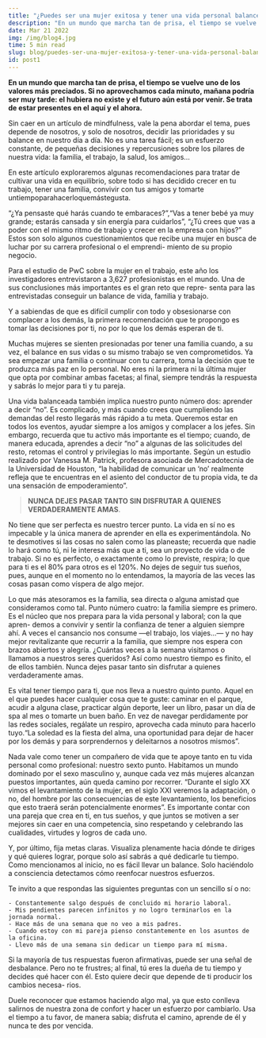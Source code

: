 ```yaml
---
title: "¿Puedes ser una mujer exitosa y tener una vida personal balanceada?"
description: "En un mundo que marcha tan de prisa, el tiempo se vuelve uno de los valores más preciados. Si no aprovechamos cada minuto, mañana podría ser muy tarde..."
date: Mar 21 2022
img: /img/blog4.jpg
time: 5 min read
slug: blog/puedes-ser-una-mujer-exitosa-y-tener-una-vida-personal-balanceada
id: post1
---
```


**En un mundo que marcha tan de prisa, el tiempo se vuelve uno de los valores más preciados. Si no aprovechamos cada minuto, mañana podría ser muy tarde: el hubiera no existe y el futuro aún está por venir. Se trata de estar presentes en el aquí y el ahora.**

Sin caer en un artículo de mindfulness, vale la pena abordar el tema, pues depende de nosotros, y solo de nosotros, decidir las prioridades y su balance en nuestro día a día. No es una tarea fácil; es un esfuerzo constante, de pequeñas decisiones y repercusiones sobre los pilares de nuestra vida: la familia, el trabajo, la salud, los amigos…

En este artículo exploraremos algunas recomendaciones para tratar de cultivar una vida en equilibrio, sobre todo si has decidido crecer en tu trabajo, tener una familia, convivir con tus amigos y tomarte untiempoparahacerloquemástegusta.

“¿Ya pensaste qué harás cuando te embaraces?”,“Vas a tener bebé ya muy grande; estarás cansada y sin energía para cuidarlos”, “¿Tú crees que vas a poder con el mismo ritmo de trabajo y crecer en la empresa con hijos?” Estos son solo algunos cuestionamientos que recibe una mujer en busca de luchar por su carrera profesional o el emprendi- miento de su propio negocio.

Para el estudio de PwC sobre la mujer en el trabajo, este año los investigadores entrevistaron a 3,627 profesionistas en el mundo. Una de sus conclusiones más importantes es el gran reto que repre- senta para las entrevistadas conseguir un balance de vida, familia y trabajo.

Y a sabiendas de que es difícil cumplir con todo y obsesionarse con complacer a los demás, la primera recomendación que te propongo es tomar las decisiones por ti, no por lo que los demás esperan de ti.

Muchas mujeres se sienten presionadas por tener una familia cuando, a su vez, el balance en sus vidas o su mismo trabajo se ven comprometidos. Ya sea empezar una familia o continuar con tu carrera, toma la decisión que te produzca más paz en lo personal. No eres ni la primera ni la última mujer que opta por combinar ambas facetas; al final, siempre tendrás la respuesta y sabrás lo mejor para ti y tu pareja.

Una vida balanceada también implica nuestro punto número dos: aprender a decir “no”. Es complicado, y más cuando crees que cumpliendo las demandas del resto llegarás más rápido a tu meta. Queremos estar en todos los eventos, ayudar siempre a los amigos y complacer a los jefes. Sin embargo, recuerda que tu activo más importante es el tiempo; cuando, de manera educada, aprendes a decir “no” a algunas de las solicitudes del resto, retomas el control y privilegias lo más importante. Según un estudio realizado por Vanessa M. Patrick, profesora asociada de Mercadotecnia de la Universidad de Houston, “la habilidad de comunicar un ‘no’ realmente refleja que te encuentras en el asiento del conductor de tu propia vida, te da una sensación de empoderamiento”.

>  **NUNCA DEJES PASAR TANTO SIN DISFRUTAR A QUIENES VERDADERAMENTE AMAS**.

No tiene que ser perfecta es nuestro tercer punto. La vida en sí no es impecable y la única manera de aprender en ella es experimentándola. No te desmotives si las cosas no salen como las planeaste; recuerda que nadie lo hará como tú, ni le interesa más que a ti, sea un proyecto de vida o de trabajo. Si no es perfecto, o exactamente como lo previste, respira; lo que para ti es el 80% para otros es el 120%. No dejes de seguir tus sueños, pues, aunque en el momento no lo entendamos, la mayoría de las veces las cosas pasan como víspera de algo mejor.

Lo que más atesoramos es la familia, sea directa o alguna amistad que consideramos como tal. Punto número cuatro: la familia siempre es primero. Es el núcleo que nos prepara para la vida personal y laboral; con la que apren- demos a convivir y sentir la confianza de tener a alguien siempre ahí. A veces el cansancio nos consume —el trabajo, los viajes…— y no hay mejor revitalizante que recurrir a la familia, que siempre nos espera con brazos abiertos y alegría. ¿Cuántas veces a la semana visitamos o llamamos a nuestros seres queridos? Así como nuestro tiempo es finito, el de ellos también. Nunca dejes pasar tanto sin disfrutar a quienes verdaderamente amas.

Es vital tener tiempo para ti, que nos lleva a nuestro quinto punto. Aquel en el que puedes hacer cualquier cosa que te guste: caminar en el parque, acudir a alguna clase, practicar algún deporte, leer un libro, pasar un día de spa al mes o tomarte un buen baño. En vez de navegar perdidamente por las redes sociales, regálate un respiro, aprovecha cada minuto para hacerlo tuyo.“La soledad es la fiesta del alma, una oportunidad para dejar de hacer por los demás y para sorprendernos y deleitarnos a nosotros mismos”.

Nada vale como tener un compañero de vida que te apoye tanto en tu vida personal como profesional: nuestro sexto punto. Habitamos un mundo dominado por el sexo masculino y, aunque cada vez más mujeres alcanzan puestos importantes, aún queda camino por recorrer. “Durante el siglo XX vimos el levantamiento de la mujer, en el siglo XXI veremos la adaptación, o no, del hombre por las consecuencias de este levantamiento, los beneficios que esto traerá serán potencialmente enormes”. Es importante contar con una pareja que crea en ti, en tus sueños, y que juntos se motiven a ser mejores sin caer en una competencia, sino respetando y celebrando las cualidades, virtudes y logros de cada uno.

Y, por último, fija metas claras. Visualiza plenamente hacia dónde te diriges y qué quieres lograr, porque solo así sabrás a qué dedicarle tu tiempo. Como mencionamos al inicio, no es fácil llevar un balance. Solo haciéndolo a consciencia detectamos cómo reenfocar nuestros esfuerzos.

Te invito a que respondas las siguientes preguntas con un sencillo sí o no:

    - Constantemente salgo después de concluido mi horario laboral.
    - Mis pendientes parecen infinitos y no logro terminarlos en la jornada normal.
    - Hace más de una semana que no veo a mis padres.
    - Cuando estoy con mi pareja pienso constantemente en los asuntos de la oficina.
    - Llevo más de una semana sin dedicar un tiempo para mí misma.

Si la mayoría de tus respuestas fueron afirmativas, puede ser una señal de desbalance. Pero no te frustres; al final, tú eres la dueña de tu tiempo y decides qué hacer con él. Esto quiere decir que depende de ti producir los cambios necesa- rios.

Duele reconocer que estamos haciendo algo mal, ya que esto conlleva salirnos de nuestra zona de confort y hacer un esfuerzo por cambiarlo. Usa el tiempo a tu favor, de manera sabia; disfruta el camino, aprende de él y nunca te des por vencida.